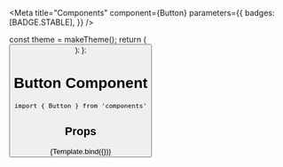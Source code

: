 
<Meta
  title="Components"
  component={Button}
  parameters={{
    badges: [BADGE.STABLE],
  }}
/>

  const theme = makeTheme();
  return (
    <ThemeProvider theme={theme}>
      <Button />
    </ThemeProvider>
  );
};

# Button Component

```
import { Button } from 'components'
```

## Props

<ArgsTable of={Button} />

<Canvas>
  <Story name="Button">{Template.bind({})}</Story>
</Canvas>
